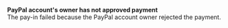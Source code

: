   
<Card title="201004" href="/errors/codes/201004">  

 **PayPal account's owner has not approved payment**  
 The pay-in failed because the PayPal account owner rejected the payment.  

</Card>